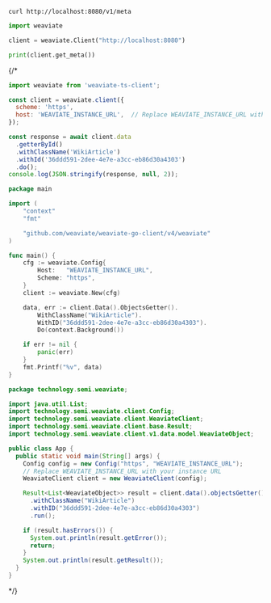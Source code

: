 
<Tabs groupId="languages">
<TabItem value="rest" label="REST">

```shell
curl http://localhost:8080/v1/meta
```

</TabItem>
<TabItem value="py" label="Python">

```python
import weaviate

client = weaviate.Client("http://localhost:8080")

print(client.get_meta())
```

</TabItem>
{/* <TabItem value="js" label="JS/TS Client v2">

```js
import weaviate from 'weaviate-ts-client';

const client = weaviate.client({
  scheme: 'https',
  host: 'WEAVIATE_INSTANCE_URL',  // Replace WEAVIATE_INSTANCE_URL with your instance URL
});

const response = await client.data
  .getterById()
  .withClassName('WikiArticle')
  .withId('36ddd591-2dee-4e7e-a3cc-eb86d30a4303')
  .do();
console.log(JSON.stringify(response, null, 2));
```

</TabItem>
<TabItem value="go" label="Go">

```go
package main

import (
    "context"
    "fmt"

    "github.com/weaviate/weaviate-go-client/v4/weaviate"
)

func main() {
    cfg := weaviate.Config{
        Host:   "WEAVIATE_INSTANCE_URL",
        Scheme: "https",
    }
    client := weaviate.New(cfg)

    data, err := client.Data().ObjectsGetter().
        WithClassName("WikiArticle").
        WithID("36ddd591-2dee-4e7e-a3cc-eb86d30a4303").
        Do(context.Background())

    if err != nil {
        panic(err)
    }
    fmt.Printf("%v", data)
}
```

</TabItem>
<TabItem value="java" label="Java">

```java
package technology.semi.weaviate;

import java.util.List;
import technology.semi.weaviate.client.Config;
import technology.semi.weaviate.client.WeaviateClient;
import technology.semi.weaviate.client.base.Result;
import technology.semi.weaviate.client.v1.data.model.WeaviateObject;

public class App {
  public static void main(String[] args) {
    Config config = new Config("https", "WEAVIATE_INSTANCE_URL");
    // Replace WEAVIATE_INSTANCE_URL with your instance URL
    WeaviateClient client = new WeaviateClient(config);

    Result<List<WeaviateObject>> result = client.data().objectsGetter()
      .withClassName("WikiArticle")
      .withID("36ddd591-2dee-4e7e-a3cc-eb86d30a4303")
      .run();

    if (result.hasErrors()) {
      System.out.println(result.getError());
      return;
    }
    System.out.println(result.getResult());
  }
}
```

</TabItem> */}
</Tabs>
